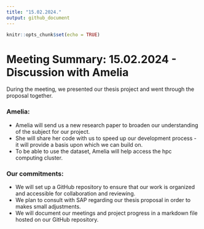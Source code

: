 ```yaml
---
title: "15.02.2024."
output: github_document
---
```


```r
knitr::opts_chunk$set(echo = TRUE)
```


# Meeting Summary: 15.02.2024 - Discussion with Amelia
During the meeting, we presented our thesis project and went through the proposal together.

### Amelia:

- Amelia will send us a new research paper to broaden our understanding of the subject for our project.
- She will share her code with us to speed up our development process - it will provide a basis upon which we can build on.
- To be able to use the dataset, Amelia will help access the hpc computing cluster.

### Our commitments:

- We will set up a GitHub repository to ensure that our work is organized and accessible for collaboration and reviewing.
- We plan to consult with SAP regarding our thesis proposal in order to makes small adjustments. 
- We will document our meetings and project progress in a markdown file hosted on our GitHub repository.
